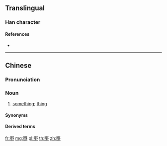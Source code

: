 ==Translingual==

===Han character===
{{Han char|rn=30|rad=口|as=11|sn=14|four=|canj=RWGN|ids=⿰口野}}

====References====
* {{Han ref|kx=0206.201|hdz=10676.040|uh=5622|ud=22050}}

----

==Chinese==
{{zh-forms}}

===Pronunciation===
{{zh-pron
|m=yě
|c=je5
|h=
|md=
|mn=
|w=
|cat=n
}}

===Noun===
{{zh-noun}}

# {{label|zh|Cantonese}} [[something]]; [[thing]]

====Synonyms====
{{zh-dial|東西}}

====Derived terms====
{{der3|
| {{zh-l|乜嘢}}
| {{zh-l|乜嘢嘢}}
| {{zh-l|咩嘢}}
| {{zh-l|嘢食}}
| {{zh-l|嘢飲}}
| {{zh-l|做嘢}}
| {{zh-l|扑嘢}}
| {{zh-l|食嘢}}
| {{zh-l|做乜嘢}}
| {{zh-l|你講嘢呀}}
| {{zh-l|好嘢}}
}}

[[fr:嘢]]
[[mg:嘢]]
[[pl:嘢]]
[[th:嘢]]
[[zh:嘢]]